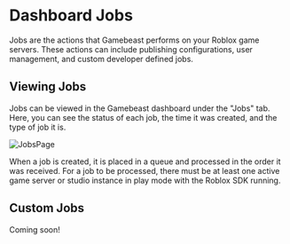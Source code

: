 
# Dashboard Jobs

Jobs are the actions that Gamebeast performs on your Roblox game servers. These actions can include publishing configurations, user management, and custom developer defined jobs. 

## Viewing Jobs
Jobs can be viewed in the Gamebeast dashboard under the "Jobs" tab. Here, you can see the status of each job, the time it was created, and the type of job it is.

![JobsPage](/roblox/jobs.png)

When a job is created, it is placed in a queue and processed in the order it was received. For a job to be processed, there must be at least one active game server or studio instance in play mode with the Roblox SDK running.

## Custom Jobs

Coming soon!

<DiscordCTA/>